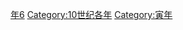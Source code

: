 {{Catnav|頁面分類|历史|歷史時代|年|10世纪各年}}

{{catmore}}

[[Category:960年代|年6]]
[[Category:10世纪各年|Category:10世纪各年]]
[[Category:寅年|Category:寅年]]